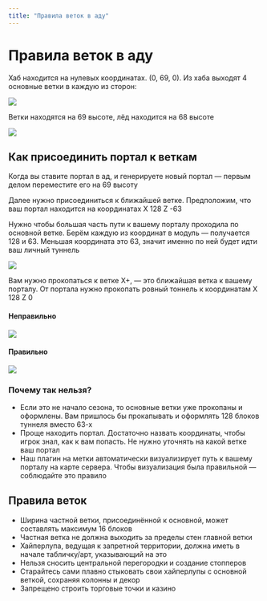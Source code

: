 ```yaml
---
title: "Правила веток в аду"
---
```


# Правила веток в аду

Хаб находится на нулевых координатах. (0, 69, 0). Из хаба выходят 4 основные ветки в каждую из сторон:

![](/assets/rules/highway/highway1.png)

Ветки находятся на 69 высоте, лёд находится на 68 высоте

![](/assets/rules/highway/ice_height.png)

## Как присоединить портал к веткам

Когда вы ставите портал в ад, и генерируете новый портал — первым делом переместите его на 69 высоту

Далее нужно присоединиться к ближайшей ветке. Предположим, что ваш портал находится на координатах X 128 Z -63

Нужно чтобы большая часть пути к вашему порталу проходила по основной ветке. Берём каждую из координат в модуль — получается 128 и 63. Меньшая координата это 63, значит именно по ней будет идти ваш личный туннель

![](/assets/rules/highway/highway2.png)

Вам нужно прокопаться к ветке X+, — это ближайшая ветка к вашему порталу. От портала нужно прокопать ровный тоннель к координатам X 128 Z 0

#### Неправильно

![](/assets/rules/highway/highway3.png)

#### Правильно

![](/assets/rules/highway/highway4.png)

### Почему так нельзя?

- Если это не начало сезона, то основные ветки уже прокопаны и оформлены. Вам пришлось бы прокапывать и оформлять 128 блоков туннеля вместо 63-х
- Проще находить портал. Достаточно назвать координаты, чтобы игрок знал, как к вам попасть. Не нужно уточнять на какой ветке ваш портал
- Наш плагин на метки автоматически визуализирует путь к вашему порталу на карте сервера. Чтобы визуализация была правильной — соблюдайте это правило

## Правила веток

- Ширина частной ветки, присоединённой к основной, может составлять максимум 16 блоков
- Частная ветка не должна выходить за пределы стен главной ветки
- Хайперлупа, ведущая к запретной территории, должна иметь в начале табличку/арт, указывающий на это
- Нельзя сносить центральной перегородки и создание стопперов
- Старайтесь сами плавно стыковать свои хайперлупы с основной веткой, сохраняя колонны и декор
- Запрещено строить торговые точки и казино